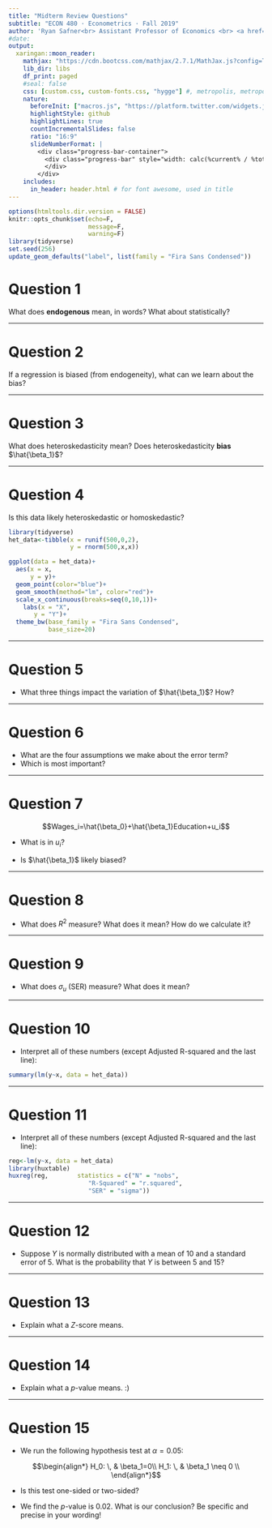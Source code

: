 ```yaml
---
title: "Midterm Review Questions"
subtitle: "ECON 480 · Econometrics · Fall 2019"
author: 'Ryan Safner<br> Assistant Professor of Economics <br> <a href="mailto:safner@hood.edu"><i class="fa fa-paper-plane fa-fw"></i> safner@hood.edu</a> <br> <a href="https://github.com/ryansafner/metricsf19"><i class="fa fa-github fa-fw"></i> ryansafner/metricsf19</a><br> <a href="https://metricsF19.classes.ryansafner.com"> <i class="fa fa-globe fa-fw"></i> metricsF19.classes.ryansafner.com</a><br>'
#date:
output:
  xaringan::moon_reader:
    mathjax: "https://cdn.bootcss.com/mathjax/2.7.1/MathJax.js?config=TeX-MML-AM_HTMLorMML" # rescales math with css changes https://github.com/yihui/xaringan/issues/143
    lib_dir: libs
    df_print: paged
    #seal: false
    css: [custom.css, custom-fonts.css, "hygge"] #, metropolis, metropolis-fonts
    nature:
      beforeInit: ["macros.js", "https://platform.twitter.com/widgets.js"] # first is for rescaling images , second is for embedding tweets, https://github.com/yihui/xaringan/issues/100
      highlightStyle: github
      highlightLines: true
      countIncrementalSlides: false
      ratio: "16:9"
      slideNumberFormat: |
        <div class="progress-bar-container">
          <div class="progress-bar" style="width: calc(%current% / %total% * 100%);">
          </div>
        </div>
    includes:
      in_header: header.html # for font awesome, used in title  
---
```


```r
options(htmltools.dir.version = FALSE)
knitr::opts_chunk$set(echo=F,
                      message=F,
                      warning=F)
library(tidyverse)
set.seed(256)
update_geom_defaults("label", list(family = "Fira Sans Condensed"))
```
# Question 1

What does **endogenous** mean, in words? What about statistically?

---

# Question 2

If a regression is biased (from endogeneity), what can we learn about the bias?

---

# Question 3

What does heteroskedasticity mean? Does heteroskedasticity **bias** $\hat{\beta_1}$?

---

# Question 4

Is this data likely heteroskedastic or homoskedastic?

```r
library(tidyverse)
het_data<-tibble(x = runif(500,0,2),
                 y = rnorm(500,x,x))

ggplot(data = het_data)+
  aes(x = x,
      y = y)+
  geom_point(color="blue")+
  geom_smooth(method="lm", color="red")+
  scale_x_continuous(breaks=seq(0,10,1))+
    labs(x = "X",
       y = "Y")+
  theme_bw(base_family = "Fira Sans Condensed",
           base_size=20)
```

---

# Question 5

- What three things impact the variation of $\hat{\beta_1}$? How?

---

# Question 6

- What are the four assumptions we make about the error term?
- Which is most important?

---

# Question 7

$$Wages_i=\hat{\beta_0}+\hat{\beta_1}Education+u_i$$

- What is in $u_i$?

- Is $\hat{\beta_1}$ likely biased?

---

# Question 8

- What does $R^2$ measure? What does it mean? How do we calculate it?

---

# Question 9

- What does $\sigma_u$ (SER) measure? What does it mean?

---

# Question 10

- Interpret all of these numbers (except Adjusted R-squared and the last line): 

```r
summary(lm(y~x, data = het_data))
```

---

# Question 11

- Interpret all of these numbers (except Adjusted R-squared and the last line): 

```r
reg<-lm(y~x, data = het_data)
library(huxtable)
huxreg(reg,        statistics = c("N" = "nobs",
                      "R-Squared" = "r.squared",
                      "SER" = "sigma"))
```

---

# Question 12

- Suppose $Y$ is normally distributed with a mean of 10 and a standard error of 5. What is the probability that $Y$ is between 5 and 15?

---

# Question 13

- Explain what a $Z$-score means.

---

# Question 14

- Explain what a $p$-value means. :) 

---

# Question 15

- We run the following hypothesis test at $\alpha=0.05$: 

$$\begin{align*}
H_0: \, & \beta_1=0\\
H_1: \, & \beta_1 \neq 0 \\
\end{align*}$$

- Is this test one-sided or two-sided? 

- We find the $p$-value is 0.02. What is our conclusion? Be specific and precise in your wording!